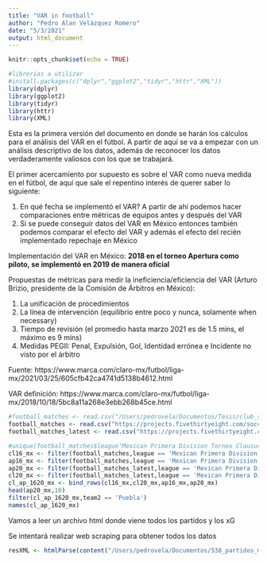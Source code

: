 ```yaml
---
title: "VAR in football"
author: "Pedro Alan Velázquez Romero"
date: "5/3/2021"
output: html_document
---
```


```r
knitr::opts_chunk$set(echo = TRUE)
```

```r
#librerias a utilizar 
#install.packages(c("dplyr","ggplot2","tidyr","httr","XML"))
library(dplyr)
library(ggplot2)
library(tidyr)
library(httr)
library(XML)
```

Esta es la primera versión del documento en donde se harán los cálculos para el análisis del VAR en el fútbol. A partir de aquí se va a empezar con un análisis descriptivo de los datos, además de reconocer los datos verdaderamente valiosos con los que se trabajará.

El primer acercamiento por supuesto es sobre el VAR como nueva medida en el fútbol, de aquí que sale el repentino interés de querer saber lo siguiente:

1. En qué fecha se implementó el VAR? A partir de ahí podemos hacer comparaciones entre métricas de equipos antes y después del VAR
2. Si se puede conseguir datos del VAR en México entonces también podemos comparar el efecto del VAR y además el efecto del recién implementado repechaje en México

Implementación del VAR en México: **2018 en el torneo Apertura como piloto, se implementó en 2019 de manera oficial**

Propuestas de métricas para medir la ineficiencia/eficiencia del VAR (Arturo Brizio, presidente de la Comisión de Árbitros en México):

1. La unificación de procedimientos
2. La línea de intervención (equilibrio entre poco y nunca, solamente when necessary)
3. Tiempo de revisión (el promedio hasta marzo 2021 es de 1.5 mins, el máximo es 9 mins)
4. Medidas PEGII: Penal, Expulsión, Gol, Identidad errónea e Incidente no visto por el árbitro

Fuente: https://www.marca.com/claro-mx/futbol/liga-mx/2021/03/25/605cfb42ca4741d5138b4612.html

VAR definición: https://www.marca.com/claro-mx/futbol/liga-mx/2018/10/18/5bc8a11a268e3ebb268b45ce.html


```r
#football_matches <- read.csv("/Users/pedrovela/Documentos/Tesis/club_soccer_predictions/spi_matches.csv")
football_matches <- read.csv("https://projects.fivethirtyeight.com/soccer-api/club/spi_matches.csv")
football_matches_latest <- read.csv("https://projects.fivethirtyeight.com/soccer-api/club/spi_matches_latest.csv")
```

```r
#unique(football_matches$league'Mexican Primera Division Torneo Clausura')
cl16_mx <- filter(football_matches,league == 'Mexican Primera Division Torneo Clausura')
ap16_mx <- filter(football_matches,league == 'Mexican Primera Division Torneo Apertura')
ap20_mx <- filter(football_matches_latest,league == 'Mexican Primera Division Torneo Apertura')
cl20_mx <- filter(football_matches_latest,league == 'Mexican Primera Division Torneo Clausura')
cl_ap_1620_mx <- bind_rows(cl16_mx,cl20_mx,ap16_mx,ap20_mx)
head(ap20_mx,10)
filter(cl_ap_1620_mx,team2 == 'Puebla')
names(cl_ap_1620_mx)
```

Vamos a leer un archivo html donde viene todos los partidos y los xG 

Se intentará realizar web scraping para obtener todos los datos

```r
resXML <- htmlParse(content("/Users/pedrovela/Documentos/538_partidos_mx",as="text"))
```


